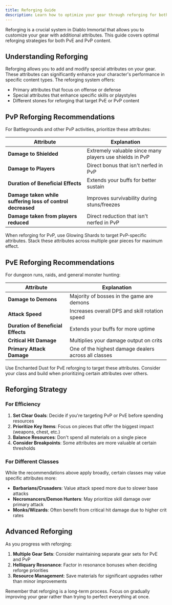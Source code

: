 ```yaml
---
title: Reforging Guide
description: Learn how to optimize your gear through reforging for both PvE and PvP content
---
```


Reforging is a crucial system in Diablo Immortal that allows you to customize your gear with additional attributes. This guide covers optimal reforging strategies for both PvE and PvP content.

## Understanding Reforging

Reforging allows you to add and modify special attributes on your gear. These attributes can significantly enhance your character's performance in specific content types. The reforging system offers:

- Primary attributes that focus on offense or defense
- Special attributes that enhance specific skills or playstyles
- Different stones for reforging that target PvE or PvP content

## PvP Reforging Recommendations

For Battlegrounds and other PvP activities, prioritize these attributes:

| Attribute | Explanation |
|-----------|-------------|
| **Damage to Shielded** | Extremely valuable since many players use shields in PvP |
| **Damage to Players** | Direct bonus that isn't nerfed in PvP |
| **Duration of Beneficial Effects** | Extends your buffs for better sustain |
| **Damage taken while suffering loss of control decreased** | Improves survivability during stuns/freezes |
| **Damage taken from players reduced** | Direct reduction that isn't nerfed in PvP |

When reforging for PvP, use Glowing Shards to target PvP-specific attributes. Stack these attributes across multiple gear pieces for maximum effect.

## PvE Reforging Recommendations

For dungeon runs, raids, and general monster hunting:

| Attribute | Explanation |
|-----------|-------------|
| **Damage to Demons** | Majority of bosses in the game are demons |
| **Attack Speed** | Increases overall DPS and skill rotation speed |
| **Duration of Beneficial Effects** | Extends your buffs for more uptime |
| **Critical Hit Damage** | Multiplies your damage output on crits |
| **Primary Attack Damage** | One of the highest damage dealers across all classes |

Use Enchanted Dust for PvE reforging to target these attributes. Consider your class and build when prioritizing certain attributes over others.

## Reforging Strategy

### For Efficiency

1. **Set Clear Goals**: Decide if you're targeting PvP or PvE before spending resources
2. **Prioritize Key Items**: Focus on pieces that offer the biggest impact (weapons, chest, etc.)
3. **Balance Resources**: Don't spend all materials on a single piece
4. **Consider Breakpoints**: Some attributes are more valuable at certain thresholds

### For Different Classes

While the recommendations above apply broadly, certain classes may value specific attributes more:

- **Barbarians/Crusaders**: Value attack speed more due to slower base attacks
- **Necromancers/Demon Hunters**: May prioritize skill damage over primary attack
- **Monks/Wizards**: Often benefit from critical hit damage due to higher crit rates

## Advanced Reforging

As you progress with reforging:

1. **Multiple Gear Sets**: Consider maintaining separate gear sets for PvE and PvP
2. **Helliquary Resonance**: Factor in resonance bonuses when deciding reforge priorities
3. **Resource Management**: Save materials for significant upgrades rather than minor improvements

Remember that reforging is a long-term process. Focus on gradually improving your gear rather than trying to perfect everything at once.